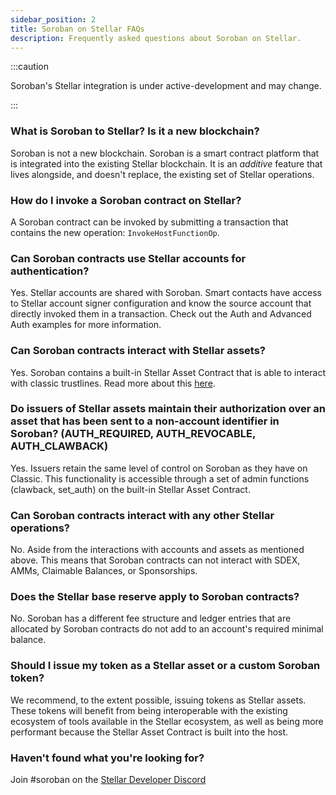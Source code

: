```yaml
---
sidebar_position: 2
title: Soroban on Stellar FAQs
description: Frequently asked questions about Soroban on Stellar.
---
```


<head>
  <title>Frequently asked questions about Soroban on Stellar.</title>
  <meta charSet="utf-8" />
  <meta
    property="og:title"
    content="Frequently asked questions about Soroban on Stellar."
  />
  <meta
    property="og:description"
    content="Frequently asked questions about Soroban on Stellar."
  />
  <link
    rel="canonical"
    href="https://soroban.stellar.org/docs/soroban-internals/faq"
  />
</head>

:::caution

Soroban's Stellar integration is under active-development and may change.

:::

### What is Soroban to Stellar? Is it a new blockchain?

Soroban is not a new blockchain. Soroban is a smart contract platform that is integrated into the existing Stellar blockchain. It is an _additive_ feature that lives alongside, and doesn't replace, the existing set of Stellar operations.

### How do I invoke a Soroban contract on Stellar?

A Soroban contract can be invoked by submitting a transaction that contains the new operation: `InvokeHostFunctionOp`.

### Can Soroban contracts use Stellar accounts for authentication?

Yes. Stellar accounts are shared with Soroban. Smart contacts have access to Stellar account signer configuration and know the source account that directly invoked them in a transaction. Check out the Auth and Advanced Auth examples for more information.

### Can Soroban contracts interact with Stellar assets?

Yes. Soroban contains a built-in Stellar Asset Contract that is able to interact with classic trustlines. Read more about this [here](../tokens/stellar-asset-contract.mdx).

### Do issuers of Stellar assets maintain their authorization over an asset that has been sent to a non-account identifier in Soroban? (AUTH_REQUIRED, AUTH_REVOCABLE, AUTH_CLAWBACK)

Yes. Issuers retain the same level of control on Soroban as they have on Classic. This functionality is accessible through a set of admin functions (clawback, set_auth) on the built-in Stellar Asset Contract.

### Can Soroban contracts interact with any other Stellar operations?

No. Aside from the interactions with accounts and assets as mentioned above. This means that Soroban contracts can not interact with SDEX, AMMs, Claimable Balances, or Sponsorships.

### Does the Stellar base reserve apply to Soroban contracts?

No. Soroban has a different fee structure and ledger entries that are allocated by Soroban contracts do not add to an account's required minimal balance.

### Should I issue my token as a Stellar asset or a custom Soroban token?

We recommend, to the extent possible, issuing tokens as Stellar assets. These tokens will benefit from being interoperable with the existing ecosystem of tools available in the Stellar ecosystem, as well as being more performant because the Stellar Asset Contract is built into the host.

### Haven't found what you're looking for?

Join #soroban on the [Stellar Developer Discord](https://discord.gg/stellardev)

